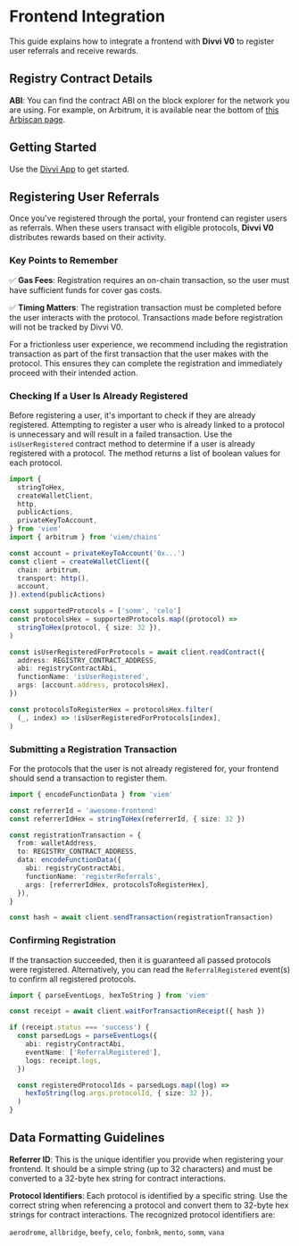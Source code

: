 
# Frontend Integration

This guide explains how to integrate a frontend with **Divvi V0** to register user referrals and receive rewards.

## Registry Contract Details

<Contracts />

**ABI**: You can find the contract ABI on the block explorer for the network you are using. For example, on Arbitrum, it is available near the bottom of [this Arbiscan page](https://arbiscan.io/address/0xba9655677f4e42dd289f5b7888170bc0c7da8cdc#code).

## Getting Started

Use the [Divvi App](https://app.divvi.xyz/) to get started.

## Registering User Referrals

Once you've registered through the portal, your frontend can register users as referrals. When these users transact with eligible protocols, **Divvi V0** distributes rewards based on their activity.

### Key Points to Remember

✅ **Gas Fees**: Registration requires an on-chain transaction, so the user must have sufficient funds for cover gas costs.

✅ **Timing Matters**: The registration transaction must be completed before the user interacts with the protocol. Transactions made before registration will not be tracked by Divvi V0.

For a frictionless user experience, we recommend including the registration transaction as part of the first transaction that the user makes with the protocol. This ensures they can complete the registration and immediately proceed with their intended action.

### Checking If a User Is Already Registered

Before registering a user, it's important to check if they are already registered. Attempting to register a user who is already linked to a protocol is unnecessary and will result in a failed transaction. Use the `isUserRegistered` contract method to determine if a user is already registered with a protocol. The method returns a list of boolean values for each protocol.

```typescript
import {
  stringToHex,
  createWalletClient,
  http,
  publicActions,
  privateKeyToAccount,
} from 'viem'
import { arbitrum } from 'viem/chains'

const account = privateKeyToAccount('0x...')
const client = createWalletClient({
  chain: arbitrum,
  transport: http(),
  account,
}).extend(publicActions)

const supportedProtocols = ['somm', 'celo']
const protocolsHex = supportedProtocols.map((protocol) =>
  stringToHex(protocol, { size: 32 }),
)

const isUserRegisteredForProtocols = await client.readContract({
  address: REGISTRY_CONTRACT_ADDRESS,
  abi: registryContractAbi,
  functionName: 'isUserRegistered',
  args: [account.address, protocolsHex],
})

const protocolsToRegisterHex = protocolsHex.filter(
  (_, index) => !isUserRegisteredForProtocols[index],
)
```

### Submitting a Registration Transaction

For the protocols that the user is not already registered for, your frontend should send a transaction to register them.

```typescript
import { encodeFunctionData } from 'viem'

const referrerId = 'awesome-frontend'
const referrerIdHex = stringToHex(referrerId, { size: 32 })

const registrationTransaction = {
  from: walletAddress,
  to: REGISTRY_CONTRACT_ADDRESS,
  data: encodeFunctionData({
    abi: registryContractAbi,
    functionName: 'registerReferrals',
    args: [referrerIdHex, protocolsToRegisterHex],
  }),
}

const hash = await client.sendTransaction(registrationTransaction)
```

### Confirming Registration

If the transaction succeeded, then it is guaranteed all passed protocols were registered. Alternatively, you can read the `ReferralRegistered` event(s) to confirm all registered protocols.

```typescript
import { parseEventLogs, hexToString } from 'viem'

const receipt = await client.waitForTransactionReceipt({ hash })

if (receipt.status === 'success') {
  const parsedLogs = parseEventLogs({
    abi: registryContractAbi,
    eventName: ['ReferralRegistered'],
    logs: receipt.logs,
  })

  const registeredProtocolIds = parsedLogs.map((log) =>
    hexToString(log.args.protocolId, { size: 32 }),
  )
}
```

## Data Formatting Guidelines

**Referrer ID**: This is the unique identifier you provide when registering your frontend. It should be a simple string (up to 32 characters) and must be converted to a 32-byte hex string for contract interactions.

**Protocol Identifiers**: Each protocol is identified by a specific string. Use the correct string when referencing a protocol and convert them to 32-byte hex strings for contract interactions. The recognized protocol identifiers are:

`aerodrome`, `allbridge`, `beefy`, `celo`, `fonbnk`, `mento`, `somm`, `vana`
